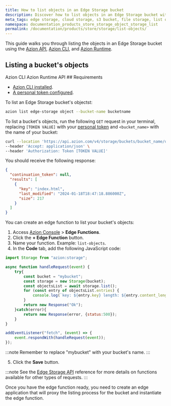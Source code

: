 ```yaml
---
title: How to list objects in an Edge Storage bucket
description: Discover how to list objects in an Edge Storage bucket with this guide.
meta_tags: edge storage, cloud storage, s3 bucket, file storage, list objects, Azion Edge Storage, object storage
namespace: documentation_products_store_storage_object_storage_list
permalink: /documentation/products/store/storage/list-objects/
---
```


This guide walks you through listing the objects in an Edge Storage bucket using the [Azion API](https://api.azion.com/), [Azion CLI](/en/documentation/products/azion-cli/overview/), and [Azion Runtime](/en/documentation/runtime/api-reference/storage/).


## Listing a bucket's objects

<Tabs client:visible>
    <Fragment slot="tab.cli">Azion CLI</Fragment>
    <Fragment slot="tab.runtime">Azion Runtime</Fragment>
    <Fragment slot="tab.api">API</Fragment>

<Fragment slot="panel.cli">
## Requirements 

- [Azion CLI installed](/en/documentation/products/azion-cli/overview/#installing-azion-cli). 
- [A personal token configured](/en/documentation/devtools/cli/globals/#token).

To list an Edge Storage bucket's objectst: 

```bash 
azion list edge-storage object --bucket-name bucketname 
```

</Fragment>

<Fragment slot="panel.api">

To list a bucket's objects, run the following `GET` request in your terminal, replacing `[TOKEN VALUE]` with your [personal token](/en/documentation/products/guides/personal-tokens/) and `<bucket_name>` with the name of your bucket:

```bash
curl --location 'https://api.azion.com/v4/storage/buckets/bucket_name/objects?page_size=10&page=1' \
--header 'Accept: application/json' \
--header 'Authorization: Token [TOKEN VALUE]'
```

You should receive the following response:

```json
{
  "continuation_token": null,
  "results": [
    {
      "key": "index.html",
      "last_modified": "2024-01-18T18:47:18.886000Z",
      "size": 217
    }
  ]
}
```

</Fragment>

<Fragment slot="panel.runtime">

You can create an edge function to list your bucket's objects:

1. Access [Azion Console](/en/documentation/products/guides/how-to-access-rtm/) > **Edge Functions**.
2. Click the **+ Edge Function** button.
3. Name your function. Example: `list-objects`.
4. In the **Code** tab, add the following JavaScript code:

```js
import Storage from "azion:storage";

async function handleRequest(event) {
    try{
        const bucket = "mybucket";
        const storage = new Storage(bucket);
        const objectsList = await storage.list();
        for (const entry of objectsList.entries) {
            console.log(`key: ${entry.key} length: ${entry.content_length}`);
        }
        return new Response("Ok");
    }catch(error){
        return new Response(error, {status:500});
    }
}

addEventListener("fetch", (event) => {
    event.respondWith(handleRequest(event));
});
```

:::note 
Remember to replace "mybucket" with your bucket's name.
:::

5. Click the **Save** button.

:::note
See the [Edge Storage API](/en/documentation/runtime/api-reference/storage/) reference for more details on functions available for other types of requests.
:::

Once you have the edge function ready, you need to create an edge application that will proxy the listing process for the bucket and instantiate the edge function.

<LinkButton link="/en/documentation/products/build/edge-application/first-steps/" label="Go to Edge Application first steps" severity="secondary" target="_blank" />
<LinkButton link="/en/documentation/products/guides/build/instantiate-edge-functions/" label="Go to how to instantiate an edge function" severity="secondary" target="_blank" />

</Fragment>
</Tabs>
